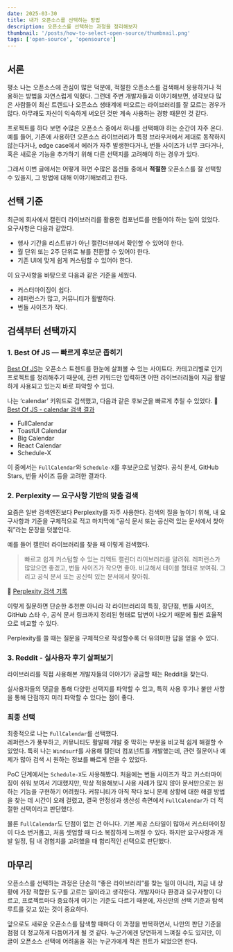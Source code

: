 ```yaml
---
date: 2025-03-30
title: 내가 오픈소스를 선택하는 방법
description: 오픈소스를 선택하는 과정을 정리해보자
thumbnail: '/posts/how-to-select-open-source/thumbnail.png'
tags: ['open-source', 'opensource']
---
```


## 서론

평소 나는 오픈소스에 관심이 많은 덕분에, 적절한 오픈소스를 검색해서 응용하거나 적용하는 방법을 자연스럽게 익혔다.
그런데 주변 개발자들과 이야기해보면, 생각보다 많은 사람들이 최신 트렌드나 오픈소스 생태계에 떠오르는 라이브러리를 잘 모르는 경우가 많다. 아무래도 자신이 익숙하게 써오던 것만 계속 사용하는 경향 때문인 것 같다.

프로젝트를 하다 보면 수많은 오픈소스 중에서 하나를 선택해야 하는 순간이 자주 온다. 예를 들어, 기존에 사용하던 오픈소스 라이브러리가 특정 브라우저에서 제대로 동작하지 않는다거나, edge case에서 에러가 자주 발생한다거나, 번들 사이즈가 너무 크다거나, 혹은 새로운 기능을 추가하기 위해 다른 선택지를 고려해야 하는 경우가 있다.

그래서 이번 글에서는 어떻게 하면 수많은 옵션들 중에서 **적절한** 오픈소스를 잘 선택할 수 있을지, 그 방법에 대해 이야기해보려고 한다.

## 선택 기준

최근에 회사에서 캘린더 라이브러리를 활용한 컴포넌트를 만들어야 하는 일이 있었다. 요구사항은 다음과 같았다.

- 행사 기간을 리스트뷰가 아닌 캘린더뷰에서 확인할 수 있어야 한다.
- 월 단위 또는 2주 단위로 뷰를 전환할 수 있어야 한다.
- 기존 UI에 맞게 쉽게 커스텀할 수 있어야 한다.

이 요구사항을 바탕으로 다음과 같은 기준을 세웠다.

- 커스터마이징이 쉽다.
- 레퍼런스가 많고, 커뮤니티가 활발하다.
- 번들 사이즈가 작다.

## 검색부터 선택까지

### 1. Best Of JS — 빠르게 후보군 좁히기

[Best Of JS](https://bestofjs.org/)는 오픈소스 트렌드를 한눈에 살펴볼 수 있는 사이트다.
카테고리별로 인기 프로젝트를 정리해주기 때문에, 관련 키워드만 입력하면 어떤 라이브러리들이 지금 활발하게 사용되고 있는지 바로 파악할 수 있다.

나는 ‘calendar’ 키워드로 검색했고, 다음과 같은 후보군을 빠르게 추릴 수 있었다.
🔗 [Best Of JS - calendar 검색 결과](https://bestofjs.org/projects?query=calendar)

- FullCalendar
- ToastUI Calendar
- Big Calendar
- React Calendar
- Schedule-X

이 중에서는 `FullCalendar`와 `Schedule-X`를 후보군으로 남겼다.
공식 문서, GitHub Stars, 번들 사이즈 등을 고려한 결과다.

### 2. Perplexity — 요구사항 기반의 맞춤 검색

요즘은 일반 검색엔진보다 Perplexity를 자주 사용한다.
검색의 질을 높이기 위해, 내 요구사항과 기준을 구체적으로 적고 마지막에 “공식 문서 또는 공신력 있는 문서에서 찾아줘”라는 문장을 덧붙인다.

예를 들어 캘린더 라이브러리를 찾을 때 이렇게 검색했다.

> 빠르고 쉽게 커스텀할 수 있는 리액트 캘린더 라이브러리를 알려줘. 레퍼런스가 많았으면 좋겠고, 번들 사이즈가 작으면 좋아. 비교해서 테이블 형태로 보여줘. 그리고 공식 문서 또는 공신력 있는 문서에서 찾아줘.

🔗 [Perplexity 검색 기록](https://www.perplexity.ai/search/bbareugo-swibge-keoseuteomhal-8sACWi0ERoy7pNhlHf9I4g)

이렇게 질문하면 단순한 추천뿐 아니라 각 라이브러리의 특징, 장단점, 번들 사이즈, GitHub 스타 수, 공식 문서 링크까지 정리된 형태로 답변이 나오기 때문에 훨씬 효율적으로 비교할 수 있다.

Perplexity를 쓸 때는 질문을 구체적으로 작성할수록 더 유의미한 답을 얻을 수 있다.

### 3. Reddit - 실사용자 후기 살펴보기

라이브러리를 직접 사용해본 개발자들의 이야기가 궁금할 때는 Reddit을 찾는다.

실사용자들의 댓글을 통해 다양한 선택지를 파악할 수 있고, 특히 사용 후기나 불만 사항을 통해 단점까지 미리 파악할 수 있다는 점이 좋다.

### 최종 선택

최종적으로 나는 `FullCalendar`를 선택했다.  
레퍼런스가 풍부하고, 커뮤니티도 활발해 개발 중 막히는 부분을 비교적 쉽게 해결할 수 있었다. 특히 나는 `Windsurf`를 사용해 캘린더 컴포넌트를 개발했는데, 관련 질문이나 예제가 많아 검색 시 원하는 정보를 빠르게 얻을 수 있었다.

PoC 단계에서는 `Schedule-X`도 사용해봤다. 처음에는 번들 사이즈가 작고 커스터마이징이 쉬워 보여서 기대했지만, 막상 적용해보니 사용 사례가 많지 않아 문서만으로는 원하는 기능을 구현하기 어려웠다. 커뮤니티가 아직 작다 보니 문제 상황에 대한 해결 방법을 찾는 데 시간이 오래 걸렸고, 결국 안정성과 생산성 측면에서 `FullCalendar`가 더 적절한 선택이라고 판단했다.

물론 `FullCalendar`도 단점이 없는 건 아니다. 기본 제공 스타일이 많아서 커스터마이징이 다소 번거롭고, 처음 셋업할 때 다소 복잡하게 느껴질 수 있다. 하지만 요구사항과 개발 일정, 팀 내 경험치를 고려했을 때 합리적인 선택으로 판단했다.

## 마무리

오픈소스를 선택하는 과정은 단순히 “좋은 라이브러리”를 찾는 일이 아니라, 지금 내 상황에 가장 적합한 도구를 고르는 일이라고 생각한다.
개발자마다 환경과 요구사항이 다르고, 프로젝트마다 중요하게 여기는 기준도 다르기 때문에, 자신만의 선택 기준과 탐색 루트를 갖고 있는 것이 중요하다.

앞으로도 새로운 오픈소스를 탐색할 때마다 이 과정을 반복하면서, 나만의 판단 기준을 점점 더 정교하게 다듬어가게 될 것 같다.
누군가에겐 당연하게 느껴질 수도 있지만, 이 글이 오픈소스 선택에 어려움을 겪는 누군가에게 작은 힌트가 되었으면 한다.
